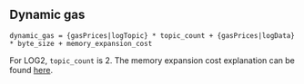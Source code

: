 ## Dynamic gas

    dynamic_gas = {gasPrices|logTopic} * topic_count + {gasPrices|logData} * byte_size + memory_expansion_cost

For LOG2, `topic_count` is 2.
The memory expansion cost explanation can be found [here](/about).

